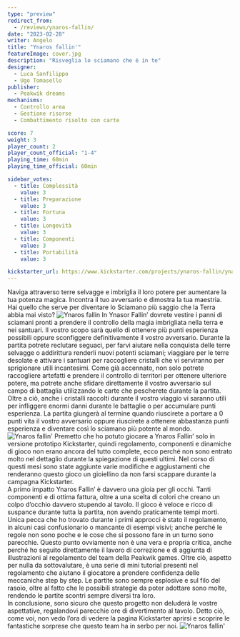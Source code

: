 ```yaml
---
type: "preview"
redirect_from:
  - /reviews/ynaros-fallin/
date: "2023-02-28"
writer: Angelo
title: "Ynaros fallin'"
featureImage: cover.jpg
description: "Risveglia lo sciamano che è in te"
designer:
  - Luca Sanfilippo
  - Ugo Tomasello
publisher:
  - Peakwik dreams
mechanisms:
  - Controllo area
  - Gestione risorse
  - Combattimento risolto con carte

score: 7
weight: 3
player_count: 2
player_count_official: "1-4"
playing_time: 60min
playing_time_official: 60min

sidebar_votes:
  - title: Complessità
    value: 3
  - title: Preparazione
    value: 3
  - title: Fortuna
    value: 3
  - title: Longevità
    value: 3
  - title: Componenti
    value: 3
  - title: Portabilità
    value: 3

kickstarter_url: https://www.kickstarter.com/projects/ynaros-fallin/ynaros-fallin-the-land-of-shadows
---
```


<Setting>
  Naviga attraverso terre selvagge e imbriglia il loro potere per aumentare la
  tua potenza magica. Incontra il tuo avversario e dimostra la tua maestria. Hai
  quello che serve per diventare lo Sciamano più saggio che la Terra abbia mai
  visto?
</Setting>

<img src="./game1.jpg?t=1" alt="Ynaros fallin" />

<Rules>
  In Ynasor Fallin’ dovrete vestire i panni di sciamani pronti a prendere il
  controllo della magia imbrigliata nella terra e nei santuari. Il vostro scopo
  sarà quello di ottenere più punti esperienza possibili oppure sconfiggere
  definitivamente il vostro avversario. Durante la partita potrete reclutare
  seguaci, per farvi aiutare nella conquista delle terre selvagge o addirittura
  renderli nuovi potenti sciamani; viaggiare per le terre desolate e attivare i
  santuari per raccogliere cristalli che vi serviranno per sprigionare utili
  incantesimi. Come già accennato, non solo potrete raccogliere artefatti e
  prendere il controllo di territori per ottenere ulteriore potere, ma potrete
  anche sfidare direttamente il vostro avversario sul campo di battaglia
  utilizzando le carte che pescherete durante la partita. Oltre a ciò, anche i
  cristalli raccolti durante il vostro viaggio vi saranno utili per infliggere
  enormi danni durante le battaglie o per accumulare punti esperienza. La
  partita giungerà al termine quando riuscirete a portare a 0 punti vita il
  vostro avversario oppure riuscirete a ottenere abbastanza punti esperienza e
  diventare così lo sciamano più potente al mondo.
</Rules>

<img src="./game2.jpg" alt="Ynaros fallin'" />

<Feedback>
  Premetto che ho potuto giocare a Ynaros Fallin’ solo in versione prototipo
  Kickstarter, quindi regolamento, componenti e dinamiche di gioco non erano
  ancora del tutto complete, ecco perché non sono entrato molto nel dettaglio
  durante la spiegazione di questi ultimi. Nel corso di questi mesi sono state
  aggiunte varie modifiche e aggiustamenti che renderanno questo gioco un
  gioiellino da non farsi scappare durante la campagna Kickstarter. <br />
  A primo impatto Ynaros Fallin’ è davvero una gioia per gli occhi. Tanti componenti
  e di ottima fattura, oltre a una scelta di colori che creano un colpo d’occhio
  davvero stupendo al tavolo. Il gioco è veloce e ricco di suspance durante tutta
  la partita, non avendo praticamente tempi morti. Unica pecca che ho trovato durante
  i primi approcci è stato il regolamento, in alcuni casi confusionario o mancante
  di esempi visivi; anche perché le regole non sono poche e le cose che si possono
  fare in un turno sono parecchie. Questo punto ovviamente non è una vera e propria
  critica, anche perché ho seguito direttamente il lavoro di correzione e di aggiunta
  di illustrazioni al regolamento del team della Peakwik games. Oltre ciò, aspetto
  per nulla da sottovalutare, è una serie di mini tutorial presenti nel regolamento
  che aiutano il giocatore a prendere confidenza delle meccaniche step by step. Le
  partite sono sempre esplosive e sul filo del rasoio, oltre al fatto che le possibili
  strategie da poter adottare sono molte, rendendo le partite scontri sempre diversi
  tra loro.
  <br />
  In conclusione, sono sicuro che questo progetto non deluderà le vostre aspettative,
  regalandovi parecchie ore di divertimento al tavolo. Detto ciò, come voi, non vedo
  l’ora di vedere la pagina Kickstarter aprirsi e scoprire le fantastiche sorprese
  che questo team ha in serbo per noi.
</Feedback>

<img src="./game3.jpg" alt="Ynaros fallin'" />
